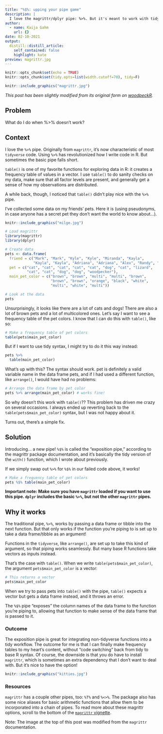 ```yaml
---
title: "%$%: upping your pipe game"
description: |
  I love the magrittr/dplyr pipe: %>%. But it's meant to work with tidyverse functions, and it doesn't always work well with base R functions that take a single data frame column as input. Here, I use data about my friends' pets to explain how a different magrittr pipe, %$%, solves that problem.
author:
  - name: Kaija Gahm
    url: {}
date: 02-10-2021
output:
  distill::distill_article:
    self_contained: false
    highlight: kate
preview: magrittr.jpg
---
```


```r
knitr::opts_chunk$set(echo = TRUE)
knitr::opts_chunk$set(tidy.opts=list(width.cutoff=70), tidy=F)
```

```r
knitr::include_graphics("magrittr.jpg")
```

*This post has been slightly modified from its original form on [woodpeckR](https://thewoodpeckr.wordpress.com/2020/02/10/upping-your-pipe-game/).*

## Problem

What do I do when %>% doesn't work?

## Context

I love the `%>%` pipe. Originally from `magrittr`, it's now characteristic of most `tidyverse` code. Using `%>%` has revolutionized how I write code in R. But sometimes the basic pipe falls short.

`table()` is one of my favorite functions for exploring data in R: it creates a frequency table of values in a vector. I use `table()` to do sanity checks on my data, make sure that all factor levels are present, and generally get a sense of how my observations are distributed.

A while back, though, I noticed that `table()` didn't play nice with the `%>%` pipe.

I've collected some data on my friends' pets. Here it is (using pseudonyms, in case anyone has a secret pet they don't want the world to know about...).

```r
knitr::include_graphics("milge.jpg")
```

```r
# Load magrittr
library(magrittr)
library(dplyr)

# Create data
pets <- data.frame(
  friend = c("Mark", "Mark", "Kyle", "Kyle", "Miranda", "Kayla", 
             "Kayla", "Kayla", "Adriana", "Adriana", "Alex", "Randy", "Nancy"), 
  pet = c("cat", "cat", "cat", "cat", "cat", "dog", "cat", "lizard", 
          "cat", "cat", "dog", "dog", "woodpecker"), 
  main_pet_color = c("brown", "brown", "multi", "multi", "brown", 
                     "brown", "brown", "orange", "black", "white", 
                     "multi", "white", "multi")) 

# Look at the data
pets
```

Unsurprisingly, it looks like there are a lot of cats and dogs! There are also a lot of brown pets and a lot of multicolored ones. Let's say I want to see a frequency table of the pet colors. I know that I can do this with `table()`, like so:  

```r
# Make a frequency table of pet colors
table(pets$main_pet_color)
```

But if I want to use tidy syntax, I might try to do it this way instead:

```r
pets %>%
  table(main_pet_color)
```

What's up with this? The syntax should work. pet is definitely a valid variable name in the data frame pets, and if I had used a different function, like `arrange()`, I would have had no problems:

```r
# Arrange the data frame by pet color
pets %>% arrange(main_pet_color) # works fine!
```

So why doesn't this work with `table()`?? This problem has driven me crazy on several occasions. I always ended up reverting back to the `table(pets$main_pet_color)` syntax, but I was not happy about it.

Turns out, there's a simple fix.

## Solution

Introducing... a new pipe! `%$%` is called the "exposition pipe," according to the magrittr package documentation, and it's basically the tidy version of the `with()` function, which I wrote about previously.

If we simply swap out `%>%` for `%$%` in our failed code above, it works!

```r
# Make a frequency table of pet colors
pets %$% table(main_pet_color)
```

**Important note: Make sure you have `magrittr` loaded if you want to use this pipe. `dplyr` includes the basic `%>%`, but not the other `magrittr` pipes.**

## Why it works

The traditional pipe, `%>%`, works by passing a data frame or tibble into the next function. But that only works if the function you're piping to is set up to take a data frame/tibble as an argument!

Functions in the `tidyverse`, like `arrange()`, are set up to take this kind of argument, so that piping works seamlessly. But many base R functions take vectors as inputs instead.

That's the case with `table()`. When we write `table(pets$main_pet_color)`, the argument `pets$main_pet_color` is a vector:

```r
# This returns a vector
pets$main_pet_color
```

When we try to pass pets into `table()` with the pipe, `table()` expects a vector but gets a data frame instead, and it throws an error.

The `%$%` pipe "exposes" the column names of the data frame to the function you're piping to, allowing that function to make sense of the data frame that is passed to it.

### Outcome

The exposition pipe is great for integrating non-tidyverse functions into a tidy workflow. The outcome for me is that I can finally make frequency tables to my heart's content, without "code switching" back from tidy to base R syntax. Of course, the downside is that you do have to install `magrittr`, which is sometimes an extra dependency that I don't want to deal with. But it's nice to have the option!

```r
knitr::include_graphics("kitties.jpg")
```

### Resources

`magrittr` has a couple other pipes, too: `%T%` and `%<>%`. The package also has some nice aliases for basic arithmetic functions that allow them to be incorporated into a chain of pipes. To read more about these magrittr options, scroll to the bottom of the [`magrittr` vignette](https://cran.r-project.org/web/packages/magrittr/vignettes/magrittr.html).

Note: The image at the top of this post was modified from the `magrittr` documentation.


